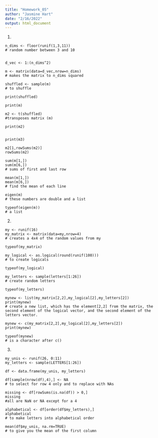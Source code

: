 ```yaml
---
title: "Homework_05"
author: "Jasmine Hart"
date: "2/16/2022"
output: html_document
---
```


1.
```
n_dims <- floor(runif(1,3,11))
# random number between 3 and 10


d_vec <- 1:(n_dims^2)

m <- matrix(data=d_vec,nrow=n_dims)
# makes the matrix to n_dims squared 

shuffled <- sample(m)
# to shuffle

print(shuffled)

print(m)

m2 <- t(shuffled)
#transposes matrix (m)

print(m2)


print(m3)

m2[1,rowSums(m2)]
rowSums(m2)

sum(m[1,])
sum(m[6,])
# sums of first and last row

mean(m[1,])
mean(m[6,])
# find the mean of each line

eigen(m)
# these numbers are double and a list

typeof(eigen(m))
# a list
```

2.
```
my <- runif(16)
my_matrix <- matrix(data=my,nrow=4)
# creates a 4x4 of the random values from my

typeof(my_matrix)

my_logical <- as.logical(round(runif(100)))
# to create logicals

typeof(my_logical)

my_letters <- sample(letters[1:26])
# create random letters

typeof(my_letters)

mynew <- list(my_matrix[2,2],my_logical[2],my_letters[2])
print(mynew)
# create a new list, which has the element[2,2] from the matrix, the second element of the logical vector, and the second element of the letters vector.

mynew <- c(my_matrix[2,2],my_logical[2],my_letters[2])
print(mynew)

typeof(mynew)
# is a character after c()
```

3.
```
my_unis <- runif(26, 0:11)
my_letters <- sample(LETTERS[1:26])

df <- data.frame(my_unis, my_letters)

df[sample(nrow(df),4),] <- NA
# to select for row 4 only and to replace with NAs

missing <- df[rowSums(is.na(df)) > 0,]
missing
#all are NaN or NA except for a 4

alphabetical <- df[order(df$my_letters),]
alphabetical
# to make letters into alphabetical order

mean(df$my_unis, na.rm=TRUE)
# to give you the mean of the first column
```
